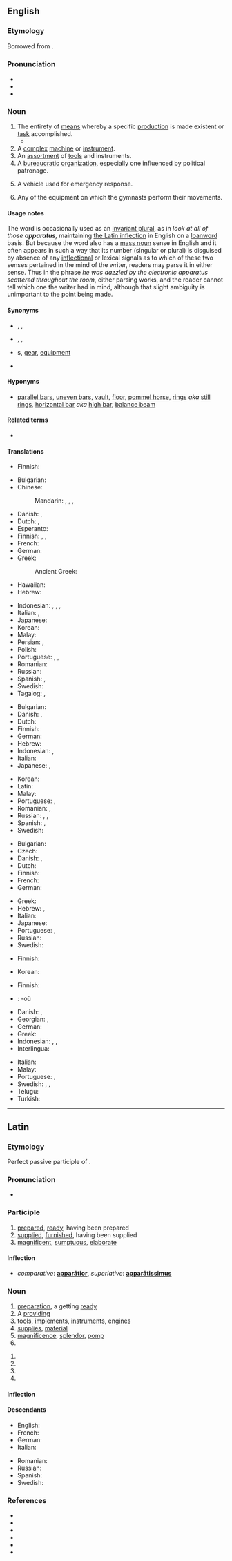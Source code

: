 {{also|apparátus}}
==English==

===Etymology===
Borrowed from {{bor|en|la|apparātus}}.

===Pronunciation===
* {{IPA|/æ.pəˈɹæ.təs/|/æ.pəˈɹeɪ.təs/|/æpəˈɹɑːtəs/|lang=en}}
* {{audio|en-us-apparatus.ogg|Audio (US)|lang=en}}
* {{rhymes|eɪtəs|lang=en}}

===Noun===
{{en-noun|apparatuses|apparatus}}

# The entirety of [[means]] whereby a specific [[production]] is made existent or [[task]] accomplished.
#* {{quote-journal
|date=August 20, 2017
|author=
|title=The Observer view on the attacks in Spain
|work=The Observer
|url=https://www.theguardian.com/commentisfree/2017/aug/19/observer-view-on-spain-attacks-united-europe-can-act-to-foil-terrorism
|page=
|passage=Many jihadist plots have been foiled and the security '''apparatus''' is getting better, overall, at pre-empting those who would do us ill. But, they say, the nature of the threat and the terrorists’ increasing use of low-tech, asymmetrical tactics such as hire vehicles and knives, make it all but impossible to stop every assault.}}
# A [[complex]] [[machine]] or [[instrument]].
# An [[assortment]] of [[tool]]s and instruments.
# A [[bureaucratic]] [[organization]], especially one influenced by political patronage.
# {{lb|en|firefighting}} A vehicle used for emergency response.
# {{lb|en|gymnastics}} Any of the equipment on which the gymnasts perform their movements.

====Usage notes====
The word is occasionally used as an [[w:English plurals#Nouns with identical singular and plural|invariant plural]], as in ''look at all of those '''apparatus''','' maintaining [[#Latin noun inflection|the Latin inflection]] in English on a [[w:loanword|loanword]] basis. But because the word also has a [[w:mass noun|mass noun]] sense in English and it often appears in such a way that its number (singular or plural) is disguised by absence of any [[w:inflection|inflectional]] or lexical signals as to which of these two senses pertained in the mind of the writer, readers may parse it in either sense. Thus in the phrase ''he was dazzled by the electronic apparatus scattered throughout the room'', either parsing works, and the reader cannot tell which one the writer had in mind, although that slight ambiguity is unimportant to the point being made.

====Synonyms====
* {{sense|entirety of means}} {{l|en|setup}}, {{l|en|mechanism}}, {{l|en|dynamic}}
* {{sense|complex machine}} {{l|en|instrument}}, {{l|en|machinery}}, {{l|en|device}}
* {{sense|assortment of tools}} {{l|en|tool}}s, [[gear]], [[equipment]]
* {{sense|political patronage organization}} {{l|en|machine}}

====Hyponyms====
* {{sense|gymnastics}} [[parallel bars]], [[uneven bars]], [[vault]], [[floor]], [[pommel horse]], [[rings]] ''aka'' [[still rings]], [[horizontal bar]] ''aka'' [[high bar]], [[balance beam]]

====Related terms====
* {{l|en|apparat}}

====Translations====
{{trans-top|entirety of means for a specific end}}
* Finnish: {{t+|fi|järjestelmä}}
{{trans-mid}}
{{trans-bottom}}

{{trans-top|complex machine or instrument}}
* Bulgarian: {{t+|bg|апарат}}
* Chinese:
*: Mandarin: {{t+|cmn|儀器|sc=Hani}}, {{t+|cmn|仪器|tr=yíqì|sc=Hani}}, {{t+|cmn|裝置|sc=Hani}}, {{t+|cmn|装置|tr=zhuāngzhì|sc=Hani}}
* Danish: {{t+|da|apparat|n}}, {{t|da|maskineri|n}}
* Dutch: {{t+|nl|toestel|n}}, {{t+|nl|apparaat|n}}
* Esperanto: {{t+|eo|aparato}}
* Finnish: {{t+|fi|laitteisto}}, {{t+|fi|koneisto}}, {{t+|fi|mekanismi}}
* French: {{t+|fr|appareil|m}}
* German: {{t+|de|Apparat|m}}
* Greek: {{t+|el|σύστημα|n|sc=Grek}}
*: Ancient Greek: {{t|grc|κατασκεύασμα|n}}
* Hawaiian: {{t|haw|maomeka}}
* Hebrew: {{t+|he|מכשיר|m|tr=makhshír}}
{{trans-mid}}
* Indonesian: {{t+|id|peranti}}, {{t+|id|radas}}, {{t+|id|alat}}, {{t+|id|aparat}}
* Italian: {{t+|it|impianto|m}}, {{t+|it|attrezzatura|f}}
* Japanese: {{t+|ja|装置|tr=そうち, sōchi|sc=Jpan}}
* Korean: {{t+|ko|장치}}
* Malay: {{t|ms|radas}}
* Persian: {{t+|fa|آپارات|tr=âpârât|sc=fa-Arab}}, {{t+|fa|دستگاه|tr=dastgâh|sc=fa-Arab}}
* Polish: {{t+|pl|aparat|m}}
* Portuguese: {{t+|pt|aparelho|m}}, {{t+|pt|equipamento|m}}, {{t+|pt|aparato|m}}
* Romanian: {{t+|ro|aparat|n}}
* Russian: {{t+|ru|аппара́т|m}}
* Spanish: {{t+|es|aparato|m}}, {{t+|es|equipo|m}}
* Swedish: {{t+|sv|apparat|c}}
* Tagalog: {{t|tl|lansong}}, {{t|tl|lansungan}}
{{trans-bottom}}

{{trans-top|assortment of tools or instruments}}
* Bulgarian: {{t+|bg|инструменти}}
* Danish: {{t+|da|apparat|n}}, {{t|da|maskineri|n}}
* Dutch: {{t+|nl|apparaat}}
* Finnish: {{t|fi|välineistö}}
* German: {{t+|de|Apparat|m}}
* Hebrew: {{t+|he|מנגנון|m|tr=manganón}}
* Indonesian: {{t+|id|perangkat}}, {{t+|id|peralatan}}
* Italian: {{t+|it|apparecchio|m}}
* Japanese: {{t+|ja|装置|tr=そうち, sōchi|sc=Jpan}}, {{t+|ja|機器|tr=きき, kiki|sc=Jpan}}
{{trans-mid}}
* Korean: {{t+|ko|기구}}
* Latin: {{t|la|apparātus|m}}
* Malay: {{t|ms|radas}}
* Portuguese: {{t+|pt|aparato|m}}, {{t+|pt|equipamento|m}}
* Romanian: {{t+|ro|aparatură|f}}, {{t+|ro|echipament|n}}
* Russian: {{t+|ru|аппара́т|m}}, {{t+|ru|аппарату́ра|f}}, {{t+|ru|обору́дование|n}}
* Spanish: {{t+|es|aparato|m}}, {{t|es|aparataje}}
* Swedish: {{t+|sv|apparat|c}}
{{trans-bottom}}

{{trans-top|bureaucratic organization}}
* Bulgarian: {{t+|bg|апарат}}
* Czech: {{t|cs|aparát|m}}
* Danish: {{t+|da|apparat|n}}, {{t|da|maskineri|n}}
* Dutch: {{t+|nl|apparaat}}
* Finnish: {{t+|fi|koneisto}}
* French: {{t+|fr|appareil|m}}
* German: {{t+|de|Apparat|m}}
{{trans-mid}}
* Greek: {{t+|el|μηχανισμός|m|sc=Grek}}
* Hebrew: {{t+|he|מערכת|f|tr=ma'arékhet}}, {{t+|he|מנגנון|m|tr=manganón}}
* Italian: {{t+|it|sistema|f}}
* Japanese: {{t+|ja|機構|tr=きこう, kikō|sc=Jpan}}
* Portuguese: {{t+|pt|sistema|m}}, {{t+|pt|aparato|m}}
* Russian: {{t+|ru|аппара́т|m}}
* Swedish: {{t+|sv|apparat|c}}
{{trans-bottom}}

{{trans-top|firefighting: vehicle for emergency response}}
* Finnish: {{t+|fi|paloauto}}
{{trans-mid}}
* Korean: {{t+|ko|구급차}}
{{trans-bottom}}

{{trans-top|gymnastics: equipment}}
* Finnish: {{t+|fi|teline}}
{{trans-mid}}
{{trans-bottom}}

{{checktrans-top}}
* {{ttbc|br}}: {{t+check|br|ardivink|m}} -où
* Danish: {{t+check|da|apparat|n}}, {{t-check|da|maskineri|n}} <!-- Was under: given system of procedures -->
* Georgian: {{t-check|ka|ინსტრუმენტი}}, {{t-check|ka|ხელსაწყო}}
* German: {{t+check|de|Apparat|m}} <!-- Was under: given system of procedures -->
* Greek: {{t+check|el|σύστημα|n|sc=Grek}} <!-- Was under: given system of procedures -->
* Indonesian: {{t+check|id|alat|alt=peralatan}}, {{t+check|id|lengkap|alt=perlengkapan}}, {{t+check|id|perkakas}}
* Interlingua: {{t-check|ia|apparato}}
{{trans-mid}}
* Italian: {{t+check|it|sistema|f}} <!-- Was under: given system of procedures -->
* Malay: {{t-check|ms|radas}} <!-- Was under: given system of procedures -->
* Portuguese: {{t+check|pt|aparato|m}}, {{t+check|pt|protocolo|m}} <!-- Was under: given system of procedures -->
* Swedish: {{t+check|sv|apparat|c}}, {{t+check|sv|system|n}}, {{t+check|sv|mekanism|c}} <!-- Was under: given system of procedures -->
* Telugu: {{t+check|te|పరికరం}}
* Turkish: {{t+check|tr|mekanizma}}
{{trans-bottom}}

----

==Latin==

===Etymology===
Perfect passive participle of {{m|la|apparō||prepare}}.

===Pronunciation===
* {{la-IPA|apparātus}}

===Participle===
{{la-perfect participle|apparāt}}

# [[prepared]], [[ready]], having been prepared
# [[supplied]], [[furnished]], having been supplied
# [[magnificent]], [[sumptuous]], [[elaborate]]

====Inflection====
{{la-decl-1&2|apparāt}}

* ''comparative'': '''[[apparatior|apparātior]]''', ''superlative'': '''[[aparatissimus|apparātissimus]]'''

===Noun===
{{la-noun|apparātus|apparātūs|m|fourth}}

# [[preparation]], a getting [[ready]]
# A [[providing]]
# [[tool]]s, [[implement]]s, [[instrument]]s, [[engine]]s
# [[supply|supplies]], [[material]]
# [[magnificence]], [[splendor]], [[pomp]]
# {{inflection of|apparātus||voc|s|lang=la}}

{{la-noun-form|apparātūs}} {{g|m}}
# {{inflection of|apparātus||gen|s|lang=la}}
# {{inflection of|apparātus||nom|p|lang=la}}
# {{inflection of|apparātus||acc|p|lang=la}}
# {{inflection of|apparātus||voc|p|lang=la}}

====Inflection====
{{anchor|Latin noun inflection}}
{{la-decl-4th|apparāt}}

====Descendants====
{{top2}}
* English: {{l|en|apparatus}}
* French: {{l|fr|apparat}}
* German: {{l|de|Apparat}} {{gloss|apparatus, phone}}
* Italian: {{l|it|apparato}}
{{mid2}}
* Romanian: {{l|ro|aparat}}
* Russian: {{l|ru|аппара́т}} {{gloss|apparatus, camera}}
* Spanish: {{l|es|aparato}}
* Swedish: {{l|sv|apparat}}
{{bottom}}

===References===
* {{R:L&S}}
* {{R:Elementary Lewis}}
* {{R:du Cange}}
* {{R:Gaffiot}}
* {{R:M&A}}
* {{R:NLW}}